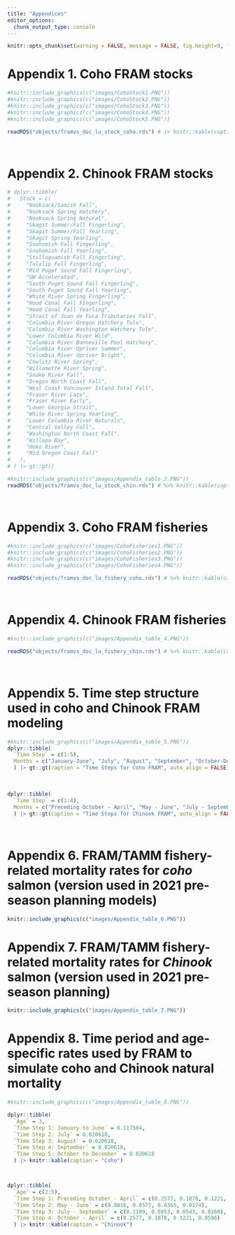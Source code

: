 ```yaml
---
title: "Appendices"
editor_options: 
  chunk_output_type: console
---
```


```r
knitr::opts_chunk$set(warning = FALSE, message = FALSE, fig.height=9, fig.width=9)
```

# **Appendix 1.** Coho <span title = "FRAM: Fishery Regulation Assessment Model">FRAM</span> stocks

```r
#knitr::include_graphics(c("images/CohoStock1.PNG"))
#knitr::include_graphics(c("images/CohoStock2.PNG"))
#knitr::include_graphics(c("images/CohoStock3.PNG"))
#knitr::include_graphics(c("images/CohoStock4.PNG"))
#knitr::include_graphics(c("images/CohoStock5.PNG"))

readRDS("objects/framvs_doc_lu_stock_coho.rds") # |> knitr::kable(caption = "Coho stocks")
```
<br>

# **Appendix 2.** Chinook <span title = "FRAM: Fishery Regulation Assessment Model">FRAM</span> stocks

```r
# dplyr::tibble(
#   Stock = c(
#     "Nooksack/Samish Fall",
#     "Nooksack Spring Hatchery",
#     "Nooksack Spring Natural",
#     "Skagit Summer/Fall Fingerling",
#     "Skagit Summer/Fall Yearling",
#     "Skagit Spring Yearling",
#     "Snohomish Fall Fingerling",
#     "Snohomish Fall Yearling",
#     "Stillaguamish Fall Fingerling",
#     "Tulalip Fall Fingerling",
#     "Mid Puget Sound Fall Fingerling",
#     "UW Accelerated",
#     "South Puget Sound Fall Fingerling",
#     "South Puget Sound Fall Yearling",
#     "White River Spring Fingerling",
#     "Hood Canal Fall Fingerling",
#     "Hood Canal Fall Yearling",
#     "Strait of Juan de Fuca Tributaries Fall",
#     "Columbia River Oregon Hatchery Tule",
#     "Columbia River Washington Hatchery Tule",
#     "Lower Columbia River Wild",
#     "Columbia River Bonneville Pool Hatchery",
#     "Columbia River Upriver Summer",
#     "Columbia River Upriver Bright",
#     "Cowlitz River Spring",
#     "Willamette River Spring",
#     "Snake River Fall",
#     "Oregon North Coast Fall",
#     "West Coast Vancouver Island Total Fall",
#     "Fraser River Late",
#     "Fraser River Early",
#     "Lower Georgia Strait",
#     "White River Spring Yearling",
#     "Lower Columbia River Naturals",
#     "Central Valley Fall",
#     "Washington North Coast Fall",
#     "Willapa Bay",
#     "Hoko River",
#     "Mid Oregon Coast Fall"
#   ),
# ) |> gt::gt()

#knitr::include_graphics(c("images/Appendix_table_2.PNG"))
readRDS("objects/framvs_doc_lu_stock_chin.rds") # %>% knitr::kable(caption = "Chinook stocks")
```
<br>

# **Appendix 3.** Coho <span title = "FRAM: Fishery Regulation Assessment Model">FRAM</span> fisheries

```r
#knitr::include_graphics(c("images/CohoFisheries1.PNG"))
#knitr::include_graphics(c("images/CohoFisheries2.PNG"))
#knitr::include_graphics(c("images/CohoFisheries3.PNG"))
#knitr::include_graphics(c("images/CohoFisheries4.PNG"))

readRDS("objects/framvs_doc_lu_fishery_coho.rds") # %>% knitr::kable(caption = "Coho fisheries")
```
<br>

# **Appendix 4.** Chinook <span title = "FRAM: Fishery Regulation Assessment Model">FRAM</span> fisheries

```r
#knitr::include_graphics(c("images/Appendix_table_4.PNG"))

readRDS("objects/framvs_doc_lu_fishery_chin.rds") # %>% knitr::kable(caption = "Chinook fisheries")
```
<br>

# **Appendix 5.** Time step structure used in coho and Chinook <span title = "FRAM: Fishery Regulation Assessment Model">FRAM</span> modeling

```r
#knitr::include_graphics(c("images/Appendix_table_5.PNG"))
dplyr::tibble(
  `Time Step` = c(1:5),
  Months = c("January-June", "July", "August", "September", "October-December")
  ) |> gt::gt(caption = "Time Steps for Coho FRAM", auto_align = FALSE)
```
<br>
```r
dplyr::tibble(
  `Time Step` = c(1:4),
  Months = c("Preceding October - April", "May - June", "July - September", "October - April")
  ) |> gt::gt(caption = "Time Steps for Chinook FRAM", auto_align = FALSE)
```
<br>

# **Appendix 6.** <span title = "FRAM: Fishery Regulation Assessment Model">FRAM</span>/<span title = "TAMM: Terminal Area Management Module">TAMM</span> fishery-related mortality rates for *coho* salmon (version used in 2021 pre-season planning models)

```r
knitr::include_graphics(c("images/Appendix_table_6.PNG"))
```

# **Appendix 7.** <span title = "FRAM: Fishery Regulation Assessment Model">FRAM</span>/<span title = "TAMM: Terminal Area Management Module">TAMM</span> fishery-related mortality rates for *Chinook* salmon (version used in 2021 pre-season planning)

```r
knitr::include_graphics(c("images/Appendix_table_7.PNG"))
```

# **Appendix 8.** Time period and age-specific rates used by <span title = "FRAM: Fishery Regulation Assessment Model">FRAM</span> to simulate coho and Chinook natural mortality

```r
#knitr::include_graphics(c("images/Appendix_table_8.PNG"))

dplyr::tibble(
  `Age` = 3,
  `Time Step 1: January to June` = 0.117504,
  `Time Step 2: July` = 0.020618,
  `Time Step 3: August` = 0.020618,
  `Time Step 4: September` = 0.020618,
  `Time Step 5: October to December` = 0.020618
  ) |> knitr::kable(caption = "Coho")



dplyr::tibble(
  `Age` = c(2:5),
  `Time Step 1: Preceding October - April` = c(0.2577, 0.1878, 0.1221, 0.0596),
  `Time Step 2: May - June` = c(0.0816, 0.0577, 0.0365, 0.0174),
  `Time Step 3: July - September` = c(0.1199, 0.0853, 0.0543, 0.0260),
  `Time Step 4: October - April` = c(0.2577, 0.1878, 0.1221, 0.0596)
  ) |> knitr::kable(caption = "Chinook")
```